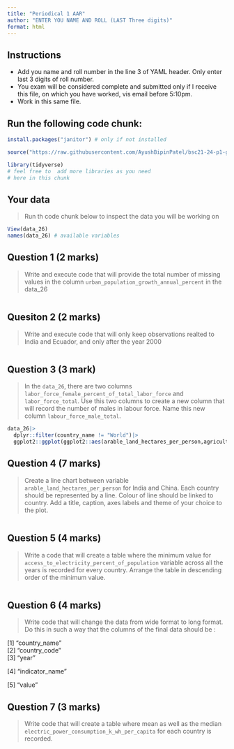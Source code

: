 ```yaml
---
title: "Periodical 1 AAR"
author: "ENTER YOU NAME AND ROLL (LAST Three digits)"
format: html
---
```


## Instructions

  - Add you name and roll number in the line 3 of YAML header. Only enter last 3 digits of roll number.
  - You exam will be considered complete and submitted only if I receive this file, on which you have worked, vis email before 5:10pm.
  - Work in this same file.
  
## Run the following code chunk:

```r

install.packages("janitor") # only if not installed

source("https://raw.githubusercontent.com/AyushBipinPatel/bsc21-24-p1-gipe/master/create-data-26th.R")

library(tidyverse)
# feel free to  add more libraries as you need
# here in this chunk

```

## Your data

> Run th code chunk below to inspect the data you will be working on

```r
View(data_26)
names(data_26) # available variables
```

## Question 1 (2 marks)

>Write and execute code that will provide the total number of missing values in the column `urban_population_growth_annual_percent` in the data_26

```r

```

## Quesiton 2 (2 marks)

> Write and execute code that will only keep observations realted to India and Ecuador, and only after the year 2000

```r

```


## Question 3 (3 mark)

> In the `data_26`, there are two columns `labor_force_female_percent_of_total_labor_force` and `labor_force_total`. Use this two columns to create a new column that will record the number of males in labour force. Name this new column `labour_force_male_total`.

```r
data_26|>
  dplyr::filter(country_name != "World")|>
  ggplot2::ggplot(ggplot2::aes(arable_land_hectares_per_person,agricultural_land_sq_km))
```

## Question 4 (7 marks)

> Create a line chart between variable `arable_land_hectares_per_person` for India and China. Each country should be represented by a line. Colour of line should be linked to country. Add a title, caption, axes labels and theme of your choice to the plot.

```r

```

## Question 5 (4 marks)

> Write a code that will create a table where the minimum value for `access_to_electricity_percent_of_population` variable across all the years is recorded for every country. Arrange the table in descending order of the minimum value. 

```r

```

## Question 6 (4 marks)

> Write code that will change the data from wide format to long format. Do this in such a way that the columns of the final data should be :

[1] "country_name"                                                                      
[2] "country_code"                                                                      
[3] "year"

[4] "indicator_name"

[5] "value"


## Question 7 (3 marks)

> Write code that will create a table where mean as well as the median `electric_power_consumption_k_wh_per_capita` for each country is recorded.

```r

```

